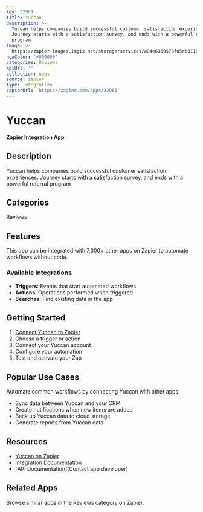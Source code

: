 ```yaml
---
key: 32961
title: Yuccan
description: >-
  Yuccan helps companies build successful customer satisfaction experiences.
  Journey starts with a satisfaction survey, and ends with a powerful referral
  program
image: >-
  https://zapier-images.imgix.net/storage/services/a84e6369573f05db011b646b0ca6b040.png?auto=format%2Ccompress&ixlib=python-3.0.0&q=50
hexColor: '#000000'
categories: Reviews
apiUrl: ''
collection: Apps
source: zapier
type: Integration
zapierUrl: 'https://zapier.com/apps/32961'
---
```

# Yuccan

**Zapier Integration App**

## Description

Yuccan helps companies build successful customer satisfaction experiences. Journey starts with a satisfaction survey, and ends with a powerful referral program

## Categories

Reviews

## Features

This app can be integrated with 7,000+ other apps on Zapier to automate workflows without code.

### Available Integrations

- **Triggers**: Events that start automated workflows
- **Actions**: Operations performed when triggered
- **Searches**: Find existing data in the app

## Getting Started

1. [Connect Yuccan to Zapier](https://zapier.com/apps/32961)
2. Choose a trigger or action
3. Connect your Yuccan account
4. Configure your automation
5. Test and activate your Zap

## Popular Use Cases

Automate common workflows by connecting Yuccan with other apps:

- Sync data between Yuccan and your CRM
- Create notifications when new items are added
- Back up Yuccan data to cloud storage
- Generate reports from Yuccan data

## Resources

- [Yuccan on Zapier](https://zapier.com/apps/32961)
- [Integration Documentation](https://zapier.com/apps/32961/integrations)
- [API Documentation](Contact app developer)

## Related Apps

Browse similar apps in the Reviews category on Zapier.
